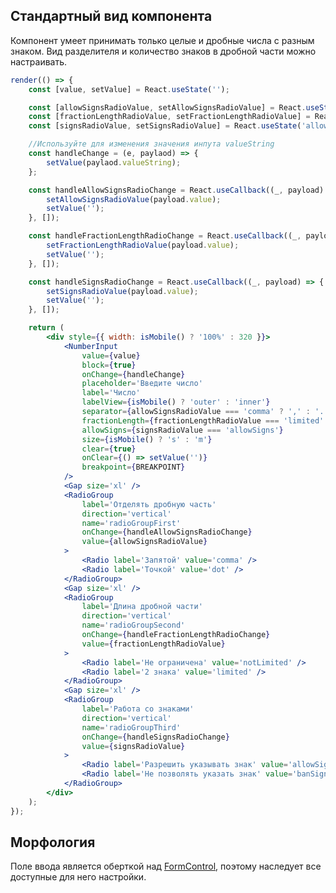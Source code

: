 ## Стандартный вид компонента

Компонент умеет принимать только целые и дробные числа с разным знаком.
Вид разделителя и количество знаков в дробной части можно настраивать.

```jsx live mobileHeight={500}
render(() => {
    const [value, setValue] = React.useState('');

    const [allowSignsRadioValue, setAllowSignsRadioValue] = React.useState('comma');
    const [fractionLengthRadioValue, setFractionLengthRadioValue] = React.useState('notLimited');
    const [signsRadioValue, setSignsRadioValue] = React.useState('allowSigns');

    //Используйте для изменения значения инпута valueString
    const handleChange = (e, paylaod) => {
        setValue(paylaod.valueString);
    };

    const handleAllowSignsRadioChange = React.useCallback((_, payload) => {
        setAllowSignsRadioValue(payload.value);
        setValue('');
    }, []);

    const handleFractionLengthRadioChange = React.useCallback((_, payload) => {
        setFractionLengthRadioValue(payload.value);
        setValue('');
    }, []);

    const handleSignsRadioChange = React.useCallback((_, payload) => {
        setSignsRadioValue(payload.value);
        setValue('');
    }, []);

    return (
        <div style={{ width: isMobile() ? '100%' : 320 }}>
            <NumberInput
                value={value}
                block={true}
                onChange={handleChange}
                placeholder='Введите число'
                label='Число'
                labelView={isMobile() ? 'outer' : 'inner'}
                separator={allowSignsRadioValue === 'comma' ? ',' : '.'}
                fractionLength={fractionLengthRadioValue === 'limited' ? 2 : undefined}
                allowSigns={signsRadioValue === 'allowSigns'}
                size={isMobile() ? 's' : 'm'}
                clear={true}
                onClear={() => setValue('')}
                breakpoint={BREAKPOINT}
            />
            <Gap size='xl' />
            <RadioGroup
                label='Отделять дробную часть'
                direction='vertical'
                name='radioGroupFirst'
                onChange={handleAllowSignsRadioChange}
                value={allowSignsRadioValue}
            >
                <Radio label='Запятой' value='comma' />
                <Radio label='Точкой' value='dot' />
            </RadioGroup>
            <Gap size='xl' />
            <RadioGroup
                label='Длина дробной части'
                direction='vertical'
                name='radioGroupSecond'
                onChange={handleFractionLengthRadioChange}
                value={fractionLengthRadioValue}
            >
                <Radio label='Не ограничена' value='notLimited' />
                <Radio label='2 знака' value='limited' />
            </RadioGroup>
            <Gap size='xl' />
            <RadioGroup
                label='Работа со знаками'
                direction='vertical'
                name='radioGroupThird'
                onChange={handleSignsRadioChange}
                value={signsRadioValue}
            >
                <Radio label='Разрешить указывать знак' value='allowSigns' />
                <Radio label='Не позволять указать знак' value='banSigns' />
            </RadioGroup>
        </div>
    );
});
```

## Морфология

Поле ввода является оберткой над [FormControl](?path=/docs/formcontrol--docs), поэтому наследует все доступные для него настройки.
